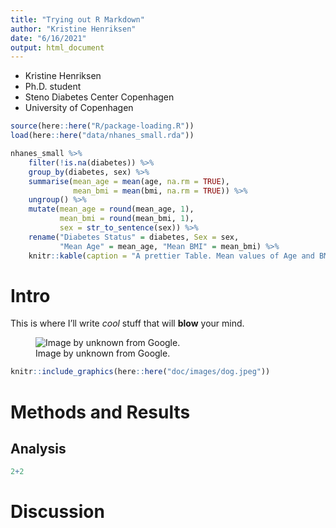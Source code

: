 ```yaml
---
title: "Trying out R Markdown"
author: "Kristine Henriksen"
date: "6/16/2021"
output: html_document
---
```

- Kristine Henriksen
- Ph.D. student
- Steno Diabetes Center Copenhagen
- University of Copenhagen

```r
source(here::here("R/package-loading.R"))
load(here::here("data/nhanes_small.rda"))
```

```r
nhanes_small %>%
    filter(!is.na(diabetes)) %>% 
    group_by(diabetes, sex) %>% 
    summarise(mean_age = mean(age, na.rm = TRUE),
              mean_bmi = mean(bmi, na.rm = TRUE)) %>% 
    ungroup() %>% 
    mutate(mean_age = round(mean_age, 1),
           mean_bmi = round(mean_bmi, 1),
           sex = str_to_sentence(sex)) %>% 
    rename("Diabetes Status" = diabetes, Sex = sex,
           "Mean Age" = mean_age, "Mean BMI" = mean_bmi) %>%
    knitr::kable(caption = "A prettier Table. Mean values of Age and BMI for each sex and diabetes status.")

```


# Intro

This is where I'll write *cool* stuff that will **blow** your mind.

![Image by unknown from Google.](images/dog.jpeg)

```r
knitr::include_graphics(here::here("doc/images/dog.jpeg"))
```


# Methods and Results

## Analysis

```r
2+2
```


# Discussion

